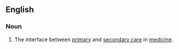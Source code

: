 ==English==

===Noun===
{{en-noun|head=[[transmural]] [[care]]|-}}

# {{lb|en|medicine}} The interface between [[primary]] and [[secondary care]] in [[medicine]].